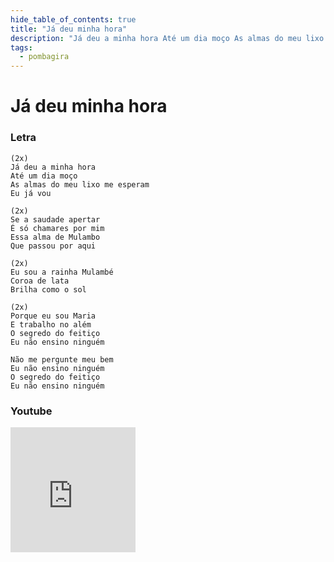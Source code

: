 ```yaml
---
hide_table_of_contents: true
title: "Já deu minha hora"
description: "Já deu a minha hora Até um dia moço As almas do meu lixo me esperam Eu já vou Se a saudade apertar É só chamares por mim Essa alma de Mulambo Que passou por aqui Eu sou a rainha Mulambé Coroa de lata Brilha como o sol Porque eu sou Maria E trabalho no além O segredo do feitiço Eu não ensino ninguém Não me pergunte meu bem Eu não ensino ninguém O segredo do feitiço Eu não ensino ninguém"
tags:
  - pombagira
---
```


# Já deu minha hora

### Letra

```text
(2x)
Já deu a minha hora
Até um dia moço
As almas do meu lixo me esperam
Eu já vou

(2x)
Se a saudade apertar
É só chamares por mim
Essa alma de Mulambo
Que passou por aqui

(2x)
Eu sou a rainha Mulambé
Coroa de lata
Brilha como o sol

(2x)
Porque eu sou Maria
E trabalho no além
O segredo do feitiço
Eu não ensino ninguém

Não me pergunte meu bem
Eu não ensino ninguém
O segredo do feitiço
Eu não ensino ninguém
```

### Youtube

<iframe
  width="200"
  height="200"
  src="https://www.youtube.com/embed/VSwj8bWa6Q8"
  title="YouTube video player"
  frameborder="0"
  allow="accelerometer; autoplay; clipboard-write; encrypted-media; gyroscope; picture-in-picture; web-share"
  referrerpolicy="strict-origin-when-cross-origin"
  allowfullscreen
></iframe>